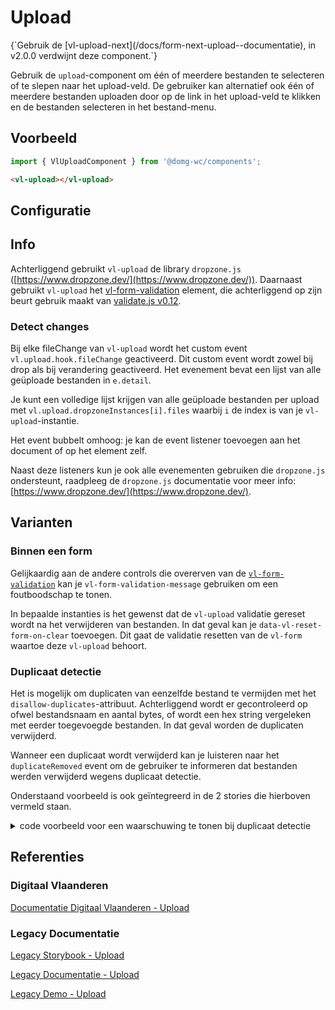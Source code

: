 
# Upload

<Alert title="Deprecated">
{`Gebruik de [vl-upload-next](/docs/form-next-upload--documentatie), in v2.0.0 verdwijnt deze component.`}
</Alert>

Gebruik de `upload`-component om één of meerdere bestanden te selecteren of te slepen naar het upload-veld. De gebruiker
kan alternatief ook één of meerdere bestanden uploaden door op de link in het upload-veld te klikken en de bestanden
selecteren in het bestand-menu.

## Voorbeeld

```js
import { VlUploadComponent } from '@domg-wc/components';
```

```html
<vl-upload></vl-upload>
```

<Canvas of={VlUploadStories.UploadDefault} />


## Configuratie

<ArgTypes of={VlUploadStories.UploadDefault} />


## Info

Achterliggend gebruikt `vl-upload` de library `dropzone.js` ([https://www.dropzone.dev/](https://www.dropzone.dev/)).
Daarnaast gebruikt `vl-upload` het [vl-form-validation](/docs/elements-form--form-validation) element, die
achterliggend op zijn beurt gebruik maakt van [validate.js v0.12](http://validatejs.org/).

### Detect changes

Bij elke fileChange van `vl-upload` wordt het custom event `vl.upload.hook.fileChange` geactiveerd. Dit custom event
wordt zowel bij drop als bij verandering geactiveerd. Het evenement bevat een lijst van alle geüploade bestanden
in `e.detail`.

Je kunt een volledige lijst krijgen van alle geüploade bestanden per upload met `vl.upload.dropzoneInstances[i].files`
waarbij `i` de index is van je `vl-upload`-instantie.

Het event bubbelt omhoog: je kan de event listener toevoegen aan het document of op het element zelf.

Naast deze listeners kun je ook alle evenementen gebruiken die `dropzone.js` ondersteunt, raadpleeg de `dropzone.js`
documentatie voor meer info: [https://www.dropzone.dev/](https://www.dropzone.dev/).


## Varianten

### Binnen een form

Gelijkaardig aan de andere controls die overerven van de [`vl-form-validation`](/docs/elements-form--form-validation) kan je
`vl-form-validation-message` gebruiken om een foutboodschap te tonen.

In bepaalde instanties is het gewenst dat de `vl-upload` validatie gereset wordt na het verwijderen van bestanden. In
dat geval kan je `data-vl-reset-form-on-clear` toevoegen. Dit gaat de validatie resetten van de `vl-form` waartoe
deze `vl-upload` behoort.

<Canvas of={VlUploadStories.UploadInForm} />

### Duplicaat detectie

Het is mogelijk om duplicaten van eenzelfde bestand te vermijden met het `disallow-duplicates`-attribuut. Achterliggend
wordt er gecontroleerd op ofwel bestandsnaam en aantal bytes, of wordt een hex string vergeleken met eerder toegevoegde
bestanden. In dat geval worden de duplicaten verwijderd.

Wanneer een duplicaat wordt verwijderd kan je luisteren naar het `duplicateRemoved` event om de gebruiker te informeren
dat bestanden werden verwijderd wegens duplicaat detectie.

Onderstaand voorbeeld is ook geïntegreerd in de 2 stories die hierboven vermeld staan.

<details>
    <summary>code voorbeeld voor een waarschuwing te tonen bij duplicaat detectie </summary>
    <Source code={addDuplicateWarning} language="ts" dark={true} format={true} />
</details>


## Referenties

### Digitaal Vlaanderen

[Documentatie Digitaal Vlaanderen - Upload](https://overheid.vlaanderen.be/webuniversum/v3/documentation/forms/vl-ui-upload)

### Legacy Documentatie

[Legacy Storybook - Upload](https://webcomponenten.omgeving.vlaanderen.be/storybook/?path=/docs/legacy-vl-upload--uig-2120)

[Legacy Documentatie - Upload](https://webcomponenten.omgeving.vlaanderen.be/doc/VlUpload.html)

[Legacy Demo - Upload](https://webcomponenten.omgeving.vlaanderen.be/demo/vl-upload.html)
